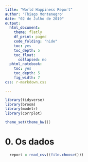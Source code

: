---
title: "World Happiness Report"
author: 'Thiago Montenegro'
date: "02 de Julho de 2019"
output:
  html_document:
    theme: flatly
    df_print: paged
    code_folding: "hide"
    toc: yes
    toc_depth: 5
    toc_float:
      collapsed: no
  phtml_notebook:
    toc: yes
    toc_depth: 5
    fig_width: 7
css: r-markdown.css

---



```{r echo = FALSE, message = FALSE, warning = FALSE}
library(tidyverse)
library(broom)
library(modelr)
library(corrplot)

theme_set(theme_bw())
```

# 0. Os dados
```{r warning = FALSE}
  report = read_csv((file.choose()))
```


